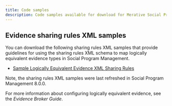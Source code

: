 ```yaml
---
title: Code samples
description: Code samples available for download for Merative Social Program Management
---
```

## Evidence sharing rules XML samples

You can download the following sharing rules XML samples that provide guidelines for using the sharing rules XML schema to map logically equivalent evidence types in Social Program Management.

- [Sample Logically Equivalent Evidence XML Sharing Rules](/samples/SampleLogicallyEquivalentConfigurations_8000_Refresh.zip)

Note, the sharing rules XML samples were last refreshed in Social Program Management 8.0.0.

For more information about configuring logically equivalent evidence, see the *Evidence Broker Guide*.
